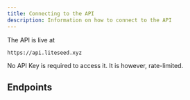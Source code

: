 ```yaml
---
title: Connecting to the API
description: Information on how to connect to the API
---
```



The API is live at
```
https://api.liteseed.xyz
```

No API Key is required to access it. It is however, rate-limited.




## Endpoints

<LinkCard
    title="OpenAPI API Reference"
    description="The Generated Swagger API Reference"
    href="https://api.liteseed.xyz/swagger"
/>
